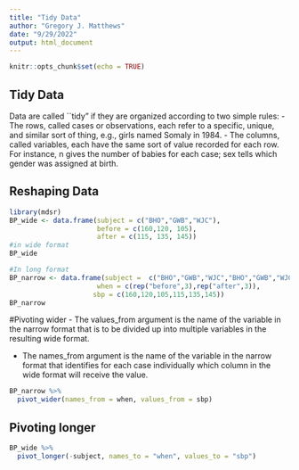 ```yaml
---
title: "Tidy Data"
author: "Gregory J. Matthews"
date: "9/29/2022"
output: html_document
---
```


```r
knitr::opts_chunk$set(echo = TRUE)
```

## Tidy Data

Data are called ``tidy" if they are organized according to two simple rules: 
 - The rows, called cases or observations, each refer to a specific, unique, and similar sort of thing, e.g., girls named Somaly in 1984.
 - The columns, called variables, each have the same sort of value recorded for each row. For instance, n gives the number of babies for each case; sex tells which gender was assigned at birth.
 
## Reshaping Data
```r
library(mdsr)
BP_wide <- data.frame(subject = c("BHO","GWB","WJC"),
                      before = c(160,120, 105),
                      after = c(115, 135, 145))
#in wide format
BP_wide
```

```r
#In long format
BP_narrow <- data.frame(subject =  c("BHO","GWB","WJC","BHO","GWB","WJC"),
                      when = c(rep("before",3),rep("after",3)),
                     sbp = c(160,120,105,115,135,145))
BP_narrow                
```


#Pivoting wider
- The values_from argument is the name of the variable in the narrow format that is to be divided up into multiple variables in the resulting wide format. 

- The names_from argument is the name of the variable in the narrow format that identifies for each case individually which column in the wide format will receive the value.
```r
BP_narrow %>% 
  pivot_wider(names_from = when, values_from = sbp)
```

## Pivoting longer
```r
BP_wide %>% 
  pivot_longer(-subject, names_to = "when", values_to = "sbp")
```